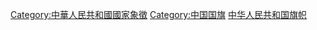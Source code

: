 {{Catmore}}

[[Category:中華人民共和國國家象徵|Category:中華人民共和國國家象徵]]
[[Category:中国国旗|Category:中国国旗]]
[[Category:中华人民共和国旗帜|]]